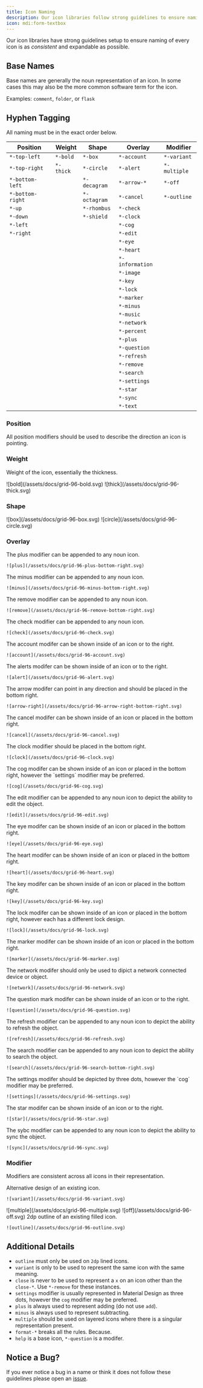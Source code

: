 ```yaml
---
title: Icon Naming
description: Our icon libraries follow strong guidelines to ensure naming of every icon is consistent.
icon: mdi:form-textbox
---
```


Our icon libraries have strong guidelines setup to ensure naming of every icon is as _consistent_ and expandable as possible.

## Base Names

Base names are generally the noun representation of an icon. In some cases this may also be the more common software term for the icon.

Examples: `comment`, `folder`, or `flask`

## Hyphen Tagging

All naming must be in the exact order below.

| Position         | Weight    | Shape        | Overlay         | Modifier     |
|------------------|-----------|--------------|-----------------|--------------|
| `*-top-left`     | `*-bold`  | `*-box`      | `*-account`     | `*-variant`  |
| `*-top-right`    | `*-thick` | `*-circle`   | `*-alert`       | `*-multiple` |
| `*-bottom-left`  |           | `*-decagram` | `*-arrow-*`     | `*-off`      |
| `*-bottom-right` |           | `*-octagram` | `*-cancel`      | `*-outline`  |
| `*-up`           |           | `*-rhombus`  | `*-check`       |              |
| `*-down`         |           | `*-shield`   | `*-clock`       |              |
| `*-left`         |           |              | `*-cog`         |              |
| `*-right`        |           |              | `*-edit`        |              |
|                  |           |              | `*-eye`         |              |
|                  |           |              | `*-heart`       |              |
|                  |           |              | `*-information` |              |
|                  |           |              | `*-image`       |              |
|                  |           |              | `*-key`         |              |
|                  |           |              | `*-lock`        |              |
|                  |           |              | `*-marker`      |              |
|                  |           |              | `*-minus`       |              |
|                  |           |              | `*-music`       |              |
|                  |           |              | `*-network`     |              |
|                  |           |              | `*-percent`     |              |
|                  |           |              | `*-plus`        |              |
|                  |           |              | `*-question`    |              |
|                  |           |              | `*-refresh`     |              |
|                  |           |              | `*-remove`      |              |
|                  |           |              | `*-search`      |              |
|                  |           |              | `*-settings`    |              |
|                  |           |              | `*-star`        |              |
|                  |           |              | `*-sync`        |              |
|                  |           |              | `*-text`        |              |

### Position

All position modifiers should be used to describe the direction an icon is pointing.

### Weight

Weight of the icon, essentially the thickness.

<Tabs>
  <Tab title='Bold'>
    ![bold](/assets/docs/grid-96-bold.svg)
  </Tab>
  <Tab title='thick'>
    ![thick](/assets/docs/grid-96-thick.svg)
  </Tab>
</Tabs>

### Shape

<Tabs>
  <Tab title='Box'>
    ![box](/assets/docs/grid-96-box.svg)
  </Tab>
  <Tab title='Circle'>
    ![circle](/assets/docs/grid-96-circle.svg)
  </Tab>
</Tabs>

### Overlay

<Tabs>
  <Tab title='Plus'>
    The plus modifier can be appended to any noun icon.

    ![plus](/assets/docs/grid-96-plus-bottom-right.svg)
  </Tab>
  <Tab title='Minus'>
    The minus modifier can be appended to any noun icon.

    ![minus](/assets/docs/grid-96-minus-bottom-right.svg)
  </Tab>
  <Tab title='Remove'>
    The remove modifier can be appended to any noun icon.

    ![remove](/assets/docs/grid-96-remove-bottom-right.svg)
  </Tab>
  <Tab title='Check'>
    The check modifier can be appended to any noun icon.

    ![check](/assets/docs/grid-96-check.svg)
  </Tab>
</Tabs>

<Tabs>
  <Tab title='Account'>
    The account modifer can be shown inside of an icon or to the right.

    ![account](/assets/docs/grid-96-account.svg)
  </Tab>
  <Tab title='Alert'>
    The alerts modifer can be shown inside of an icon or to the right.

    ![alert](/assets/docs/grid-96-alert.svg)
  </Tab>
  <Tab title='Arrow'>
    The arrow modifer can point in any direction and should be placed in the bottom right.

    ![arrow-right](/assets/docs/grid-96-arrow-right-bottom-right.svg)
  </Tab>
  <Tab title='Cancel'>
    The cancel modifer can be shown inside of an icon or placed in the bottom right.

    ![cancel](/assets/docs/grid-96-cancel.svg)
  </Tab>
  <Tab title='Clock'>
    The clock modifier should be placed in the bottom right.

    ![clock](/assets/docs/grid-96-clock.svg)
  </Tab>
  <Tab title='Cog'>
    The cog modifer can be shown inside of an icon or placed in the bottom right, however the `settings` modifier may be preferred.

    ![cog](/assets/docs/grid-96-cog.svg)
  </Tab>
  <Tab title='Edit'>
    The edit modifier can be appended to any noun icon to depict the ability to edit the object.

    ![edit](/assets/docs/grid-96-edit.svg)
  </Tab>
  <Tab title='Eye'>
    The eye modifer can be shown inside of an icon or placed in the bottom right.

    ![eye](/assets/docs/grid-96-eye.svg)
  </Tab>
  <Tab title='Heart'>
    The heart modifer can be shown inside of an icon or placed in the bottom right.

    ![heart](/assets/docs/grid-96-heart.svg)
  </Tab>
  <Tab title='Key'>
    The key modifer can be shown inside of an icon or placed in the bottom right.

    ![key](/assets/docs/grid-96-key.svg)
  </Tab>
  <Tab title='Lock'>
    The lock modifer can be shown inside of an icon or placed in the bottom right, however each has a different lock design.

    ![lock](/assets/docs/grid-96-lock.svg)
  </Tab>
  <Tab title='Marker'>
    The marker modifer can be shown inside of an icon or placed in the bottom right.

    ![marker](/assets/docs/grid-96-marker.svg)
  </Tab>
  <Tab title='Network'>
    The network modifer should only be used to dipict a network connected device or object.

    ![network](/assets/docs/grid-96-network.svg)
  </Tab>
  <Tab title='Question'>
    The question mark modifer can be shown inside of an icon or to the right.

    ![question](/assets/docs/grid-96-question.svg)
  </Tab>
  <Tab title='Refresh'>
    The refresh modifier can be appended to any noun icon to depict the ability to refresh the object.

    ![refresh](/assets/docs/grid-96-refresh.svg)
  </Tab>
  <Tab title='Search'>
    The search modifier can be appended to any noun icon to depict the ability to search the object.

    ![search](/assets/docs/grid-96-search-bottom-right.svg)
  </Tab>
  <Tab title='Settings'>
    The settings modifer should be depicted by three dots, however the `cog` modifier may be preferred.

    ![settings](/assets/docs/grid-96-settings.svg)
  </Tab>
  <Tab title='Star'>
    The star modifer can be shown inside of an icon or to the right.

    ![star](/assets/docs/grid-96-star.svg)
  </Tab>
  <Tab title='Sync'>
    The sybc modifier can be appended to any noun icon to depict the ability to sync the object.

    ![sync](/assets/docs/grid-96-sync.svg)
  </Tab>
</Tabs>

### Modifier

Modifiers are consistent across all icons in their representation.

<Tabs>
  <Tab title='Variant'>
    Alternative design of an existing icon.

    ![variant](/assets/docs/grid-96-variant.svg)
  </Tab>
  <Tab title='Multiple'>
    ![multiple](/assets/docs/grid-96-multiple.svg)
  </Tab>
  <Tab title='Off'>
    ![off](/assets/docs/grid-96-off.svg)
  </Tab>
  <Tab title='Outline'>
    2dp outline of an existing filled icon.

    ![outline](/assets/docs/grid-96-outline.svg)
  </Tab>
</Tabs>

## Additional Details

- `outline` must only be used on `2dp` lined icons.
- `variant` is only to be used to represent the same icon with the same meaning.
- `close` is never to be used to represent a `x` on an icon other than the `close-*`. Use `*-remove` for these instances.
- `settings` modifier is usually represented in Material Design as three dots, however the `cog` modifier may be preferred.
- `plus` is always used to represent adding (do not use `add`).
- `minus` is always used to represent subtracting.
- `multiple` should be used on layered icons where there is a singular representation present.
- `format-*` breaks all the rules. Because.
- `help` is a base icon, `*-question` is a modifer.

## Notice a Bug?

If you ever notice a bug in a name or think it does not follow these guidelines please open an [issue](https://github.com/Templarian/MaterialDesign/issues).